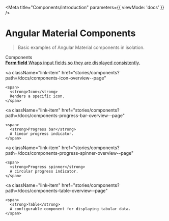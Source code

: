 
<Meta
  title="Components/Introduction"
  parameters={{
    viewMode: 'docs'
  }}
/>

<style>
  {`
    .subheading {
      --mediumdark: '#999999';
      font-weight: 900;
      font-size: 13px;
      color: #999;
      letter-spacing: 6px;
      line-height: 24px;
      text-transform: uppercase;
      margin-bottom: 12px;
      margin-top: 40px;
    }

      .link-list {
        display: grid;
        grid-template-columns: 1fr;
        row-gap: 10px;
      }

      @media (min-width: 620px) {
        .link-list {
          row-gap: 20px;
          column-gap: 20px;
          grid-template-columns: 1fr 1fr;
        }
      }

      @media all and (-ms-high-contrast:none) {
      .link-list {
          display: -ms-grid;
          -ms-grid-columns: 1fr 1fr;
          -ms-grid-rows: 1fr 1fr;
        }
      }

      .link-item {
        display: block;
        padding: 20px 30px 20px 15px;
        border: 1px solid #00000010;
        border-radius: 5px;
        transition: background 150ms ease-out, border 150ms ease-out, transform 150ms ease-out;
        color: #333333;
        display: flex;
        align-items: flex-start;
      }

      .link-item:hover {
        border-color: #1EA7FD50;
        transform: translate3d(0, -3px, 0);
        box-shadow: rgba(0, 0, 0, 0.08) 0 3px 10px 0;
      }

      .link-item:active {
        border-color: #1EA7FD;
        transform: translate3d(0, 0, 0);
      }

      .link-item strong {
        font-weight: 700;
        display: block;
        margin-bottom: 2px;
      }

      .link-item img {
        height: 40px;
        width: 40px;
        margin-right: 15px;
        flex: none;
      }

      .link-item span {
        font-size: 14px;
        line-height: 20px;
      }
`}
</style>

#  Angular Material Components

> Basic examples of Angular Material components in isolation.

<div className="subheading">Components</div>

<div className="link-list">
  <a
    className="link-item"
    href="stories/components?path=/docs/components-form-field-overview--page"
  >
    <span>
      <strong>Form field</strong>
      Wraps input fields so they are displayed consistently.
    </span>
  </a>

  <a
    className="link-item"
    href="stories/components?path=/docs/components-icon-overview--page"
  >
    <span>
      <strong>Icon</strong>
      Renders a specific icon.
    </span>
  </a>

  <a
    className="link-item"
    href="stories/components?path=/docs/components-progress-bar-overview--page"
  >
    <span>
      <strong>Progress bar</strong>
      A linear progress indicator.
    </span>
  </a>

  <a
    className="link-item"
    href="stories/components?path=/docs/components-progress-spinner-overview--page"
  >
    <span>
      <strong>Progress spinner</strong>
      A circular progress indicator.
    </span>
  </a>

  <a
    className="link-item"
    href="stories/components?path=/docs/components-table-overview--page"
  >
    <span>
      <strong>Table</strong>
      A configurable component for displaying tabular data.
    </span>
  </a>
</div>

